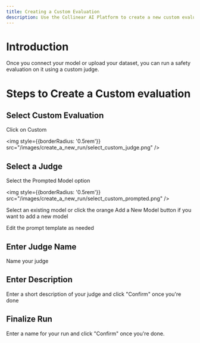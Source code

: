 ```yaml
---
title: Creating a Custom Evaluation
description: Use the Collinear AI Platform to create a new custom evaluation
---
```

# Introduction

Once you connect your model or upload your dataset, you can run a safety evaluation on it using a custom judge.

# Steps to Create a Custom evaluation 

## Select Custom Evaluation
Click on Custom 

<img
    style={{borderRadius: '0.5rem'}}
    src="/images/create_a_new_run/select_custom_judge.png"
/>

## Select a Judge
Select the Prompted Model option

<img
    style={{borderRadius: '0.5rem'}}
    src="/images/create_a_new_run/select_custom_prompted.png"
/>

Select an existing model or click the orange Add a New Model button if you want to add a new model

Edit the prompt template as needed

## Enter Judge Name 
Name your judge

## Enter Description
Enter a short description of your judge and click "Confirm" once you're done

## Finalize Run 
Enter a name for your run and click "Confirm" once you're done.